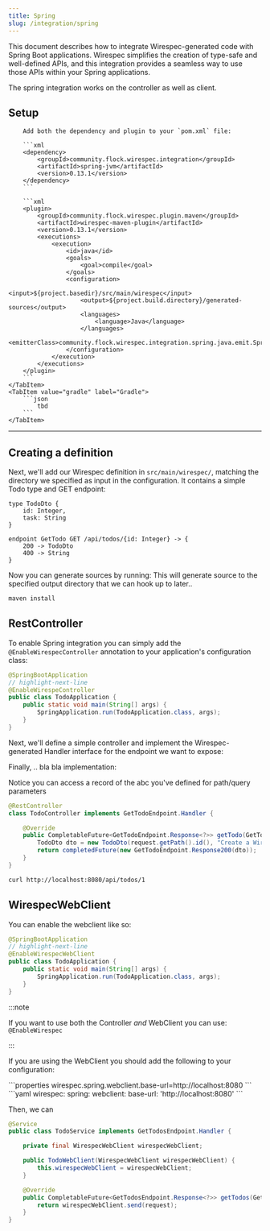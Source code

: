 ```yaml
---
title: Spring
slug: /integration/spring
---
```




This document describes how to integrate Wirespec-generated code with Spring Boot applications.  Wirespec simplifies the
creation of type-safe and well-defined APIs, and this integration provides a seamless way to use those APIs within your
Spring applications.

The spring integration works on the controller as well as client.


## Setup

<Tabs>
    <TabItem value="maven" label="Maven">

        Add both the dependency and plugin to your `pom.xml` file:

        ```xml
        <dependency>
            <groupId>community.flock.wirespec.integration</groupId>
            <artifactId>spring-jvm</artifactId>
            <version>0.13.1</version>
        </dependency>
        ```

        ```xml
        <plugin>
            <groupId>community.flock.wirespec.plugin.maven</groupId>
            <artifactId>wirespec-maven-plugin</artifactId>
            <version>0.13.1</version>
            <executions>
                <execution>
                    <id>java</id>
                    <goals>
                        <goal>compile</goal>
                    </goals>
                    <configuration>
                        <input>${project.basedir}/src/main/wirespec</input>
                        <output>${project.build.directory}/generated-sources</output>
                        <languages>
                            <language>Java</language>
                        </languages>
                        <emitterClass>community.flock.wirespec.integration.spring.java.emit.SpringJavaEmitter</emitterClass>
                    </configuration>
                </execution>
            </executions>
        </plugin>
        ```
    </TabItem>
    <TabItem value="gradle" label="Gradle">
        ```json
            tbd
        ```
    </TabItem>
</Tabs>

------------------------------

## Creating a definition

Next, we'll add our Wirespec definition in `src/main/wirespec/`, matching the directory we specified as input in the
configuration. It contains a simple Todo type and GET endpoint:

[//]: # (Could be the same as in getting-started maybe?)
```wirespec title="src/main/wirespec/todo.ws"
type TodoDto {
    id: Integer,
    task: String
}

endpoint GetTodo GET /api/todos/{id: Integer} -> {
    200 -> TodoDto
    400 -> String
}
```

Now you can generate sources by running:
This will generate source to the specified output directory that we can hook up to later..

```bash
maven install
```

## RestController

To enable Spring integration you can simply add the `@EnableWirespecController` annotation to your application's
configuration class:

```java
@SpringBootApplication
// highlight-next-line
@EnableWirespeController
public class TodoApplication {
    public static void main(String[] args) {
        SpringApplication.run(TodoApplication.class, args);
    }
}
```

Next, we'll define a simple controller and implement the Wirespec-generated Handler interface for the endpoint we want
to expose:


Finally, .. bla bla implementation:

Notice you can access a record of the abc you've defined for path/query parameters

```java
@RestController
class TodoController implements GetTodoEndpoint.Handler {

    @Override
    public CompletableFuture<GetTodoEndpoint.Response<?>> getTodo(GetTodoEndpoint.Request request) {
        TodoDto dto = new TodoDto(request.getPath().id(), "Create a Wirespec definition");
        return completedFuture(new GetTodoEndpoint.Response200(dto));
    }
}
```

```bash
curl http://localhost:8080/api/todos/1
```

## WirespecWebClient

You can enable the webclient like so:
```java
@SpringBootApplication
// highlight-next-line
@EnableWirespecWebClient
public class TodoApplication {
    public static void main(String[] args) {
        SpringApplication.run(TodoApplication.class, args);
    }
}
```

:::note

If you want to use both the Controller *and* WebClient you can use: `@EnableWirespec`

:::

If you are using the WebClient you should add the following to your configuration:

<Tabs>
    <TabItem value="properties" label="Properties">
        ```properties
        wirespec.spring.webclient.base-url=http://localhost:8080
        ```
    </TabItem>
    <TabItem value="yaml" label="YAML">
        ```yaml
        wirespec:
          spring:
            webclient:
              base-url: 'http://localhost:8080'
        ```
    </TabItem>
</Tabs>



Then, we can

```java
@Service
public class TodoService implements GetTodosEndpoint.Handler {

    private final WirespecWebClient wirespecWebClient;

    public TodoWebClient(WirespecWebClient wirespecWebClient) {
        this.wirespecWebClient = wirespecWebClient;
    }

    @Override
    public CompletableFuture<GetTodosEndpoint.Response<?>> getTodos(GetTodosEndpoint.Request request) {
        return wirespecWebClient.send(request);
    }
}
```
